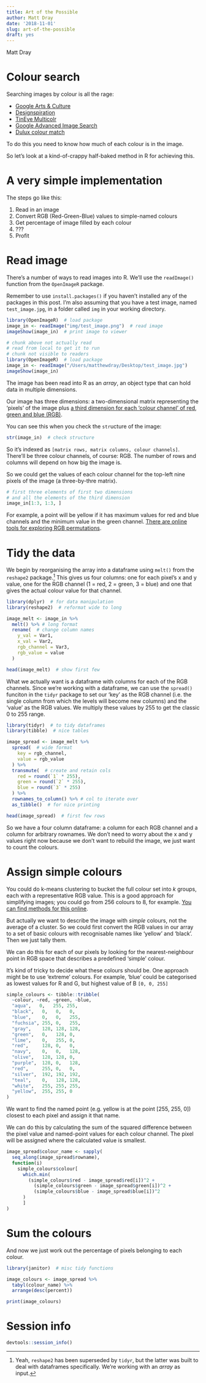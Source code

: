 ```yaml
---
title: Art of the Possible
author: Matt Dray
date: '2018-11-01'
slug: art-of-the-possible
draft: yes
---
```


Matt Dray

# Colour search

Searching images by colour is all the rage:

* [Google Arts & Culture](https://artsexperiments.withgoogle.com/artpalette/colors/a46053-433932-c2ad8f-b5996a-746251)
* [Designspiration](https://www.designspiration.net/search/saves/?q=%2389ebd7%20%23afff11%20%23e5ff91%20%23ff9775%20%23f38d00)
* [TinEye Multicolr](https://labs.tineye.com/multicolr/)
* [Google Advanced Image Search](https://www.google.co.uk/advanced_image_search)
* [Dulux colour match](https://www.dulux.co.uk/en/articles/dulux-visualizer-app)

To do this you need to know how much of each colour is in the image.

So let's look at a kind-of-crappy half-baked method in R for achieving this.

# A very simple implementation

The steps go like this:

1. Read in an image
2. Convert RGB (Red-Green-Blue) values to simple-named colours
3. Get percentage of image filled by each colour
4. ???
5. Profit

# Read image

There's a number of ways to read images into R. We'll use the `readImage()` function from the `OpenImageR` package.

Remember to use `install.packages()` if you haven't installed any of the packages in this post. I'm also assuming that you have a test image, named `test_image.jpg`, in a folder called `img` in your working directory.

```r
library(OpenImageR)  # load package
image_in <- readImage("img/test_image.png")  # read image
imageShow(image_in)  # print image to viewer
```

```r
# chunk above not actually read
# read from local to get it to run
# chunk not visible to readers
library(OpenImageR)  # load package
image_in <- readImage("/Users/matthewdray/Desktop/test_image.jpg")
imageShow(image_in)
```

The image has been read into R as an *array*, an object type that can hold data in multiple dimensions.

Our image has three dimensions: a two-dimensional matrix representing the 'pixels' of the image plus [a third dimension for each 'colour channel' of red, green and blue (RGB)](https://en.wikipedia.org/wiki/Channel_(digital_image)).

You can see this when you check the `str`ucture of the image:

```r
str(image_in)  # check structure
```

So it's indexed as `[matrix rows, matrix columns, colour channels]`. There'll be three colour channels, of course: RGB. The number of rows and columns will depend on how big the image is.

So we could get the values of each colour channel for the top-left nine pixels of the image (a three-by-thre matrix).

```r
# first three elements of first two dimensions
# and all the elements of the third dimension
image_in[1:3, 1:3, ]
```

For example, a point will be yellow if it has maximum values for red and blue channels and the minimum value in the green channel. [There are online tools for exploring RGB permutations](http://web.stanford.edu/class/cs101/image-rgb-explorer.html).

# Tidy the data

We begin by reorganising the array into a dataframe using `melt()` from the `reshape2` package.[^reshape2] This gives us four columns: one for each pixel's x and y value, one for the RGB channel (1 = red, 2 = green, 3 = blue) and one that gives the actual colour value for that channel.

```r
library(dplyr)  # for data manipulation
library(reshape2)  # reformat wide to long

image_melt <- image_in %>%
  melt() %>% # long format
  rename(  # change column names
    y_val = Var1,
    x_val = Var2,
    rgb_channel = Var3,
    rgb_value = value
  )

head(image_melt)  # show first few
```

What we actually want is a dataframe with columns for each of the RGB channels. Since we're working with a dataframe, we can use the `spread()` funciton in the `tidyr` package to set our 'key' as the RGB channel (i.e. the single column from which the levels will become new columns) and the 'value' as the RGB values. We multiply these values by 255 to get the classic 0 to 255 range. 

```r
library(tidyr)  # to tidy dataframes
library(tibble)  # nice tables

image_spread <- image_melt %>% 
  spread(  # wide format
    key = rgb_channel,
    value = rgb_value
  ) %>% 
  transmute(  # create and retain cols 
    red = round(`1` * 255),
    green = round(`2` * 255),
    blue = round(`3` * 255)
  ) %>%
  rownames_to_column() %>% # col to iterate over
  as_tibble()  # for nice printing

head(image_spread)  # first few rows
```

So we have a four column dataframe: a column for each RGB channel and a column for arbitrary rownames. We don't need to worry about the x and y values right now because we don't want to rebuild the image, we just want to count the colours. 

# Assign simple colours

You could do k-means clustering to bucket the full colour set into *k* groups, each with a representative RGB value. This is a good approach for simplifying images; you could go from 256 colours to 8, for example. [You can find methods for this online]().

But actually we want to describe the image with *simple* colours, not the average of a cluster. So we could first convert the RGB values in our array to a set of basic colours with recognisable names like 'yellow' and 'black'. Then we just tally them.

We can do this for each of our pixels by looking for the nearest-neighbour point in RGB space that describes a predefined 'simple' colour. 

It's kind of tricky to decide what these colours should be. One approach might be to use 'extreme' colours. For example, 'blue' could be categorised as lowest values for R and G, but highest value of B `[0, 0, 255]`

```r
simple_colours <- tibble::tribble(
  ~colour, ~red, ~green, ~blue,
  "aqua",   0,   255, 255,
  "black",   0,   0,   0,
  "blue",    0,   0,   255,
  "fuchsia", 255, 0,   255,
  "gray",    128, 128, 128,
  "green",   0,   128, 0,
  "lime",    0,   255, 0,
  "red",     128, 0,   0,
  "navy",    0,   0,   128,
  "olive",   128, 128, 0,
  "purple",  128, 0,   128,
  "red",     255, 0,   0,
  "silver",  192, 192, 192,
  "teal",    0,   128, 128,
  "white",   255, 255, 255,
  "yellow",  255, 255, 0
)
```

We want to find the named point (e.g. yellow is at the point [255, 255, 0]) closest to each pixel and assign it that name.

We can do this by calculating the sum of the squared difference between the pixel value and named-point values for each colour channel. The pixel will be assigned where the calculated value is smallest.

```r
image_spread$colour_name <- sapply(
  seq_along(image_spread$rowname),
  function(i) 
    simple_colours$colour[
      which.min(
        (simple_colours$red - image_spread$red[i])^2 +
          (simple_colours$green - image_spread$green[i])^2 +
          (simple_colours$blue - image_spread$blue[i])^2
      )
      ]
)
```

# Sum the colours

And now we just work out the percentage of pixels belonging to each colour.

```r
library(janitor)  # misc tidy functions

image_colours <- image_spread %>% 
  tabyl(colour_name) %>% 
  arrange(desc(percent))

print(image_colours)
```

# Session info

```r
devtools::session_info()
```

[^reshape2]: Yeah, `reshape2` has been superseded by `tidyr`, but the latter was built to deal with dataframes specifically. We're working with an *array* as input. 